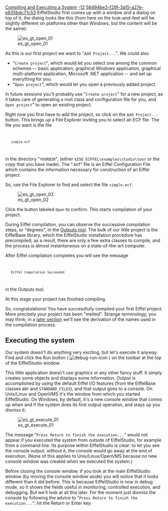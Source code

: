[[Property:title|Compiling and Executing a System]]
[[Property:weight|-12]]
[[Property:uuid|58494be3-f29f-3a15-a27e-e635bdc71c53]]
EiffelStudio first comes up with a window and a dialog on top of it; the dialog looks like this (from here on the look-and-feel will be slightly different on platforms other than Windows, but the content will be the same):

[[Image:es gt open 01]]


As this is our first project we want to "<code>Add Project...</code>". We could also 
* "<code lang="text">Create project</code>", which would let you select one among the common schemes -- basic application, graphical Windows application, graphical multi-platform application, Microsoft .NET application -- and set up everything for you. 
* "<code>Open project</code>", which would let you open a previously added project. 

In future sessions you'll probably use "<code lang="text">Create project</code>" for a new project, as it takes care of generating a root class and configuration file for you, and <code>Open project</code>" to open an existing project.

Right now you first have to add the project, so click on the <code>Add Project...</code> button. This brings up a File Explorer inviting you to select an ECF file. The file you want is the file
<code>
	simple.ecf
</code>

in the directory "<code>YOURDIR</code>", (either <code>$ISE_EIFFEL\examples\studio\tour</code> or the copy that you have made). The ".ecf" file is an Eiffel Configuration File which contains the information necessary for construction of an Eiffel project.

So, use the File Explorer to find and select the file <code>simple.ecf</code>. 

[[Image:es gt open 02]]


Click the button labeled <code>Open</code> to confirm. This starts compilation of your project. 

During Eiffel compilation, you can observe the successive compilation steps, or "degrees", in the [[Outputs tool]]. The bulk of our little project is the EiffelBase library, which the EiffelStudio installation procedure has precompiled; as a result, there are only a few extra classes to compile, and the process is almost instantaneous on a state-of-the-art computer. 


{{note|As a frame of reference, on a Toshiba Satellite laptop, mobile dual core 1.73 GHz, 1 GB memory, running Windows Vista, this Eiffel compilation takes about 3.5 seconds. }}

After Eiffel compilation completes you will see the message
<code>
	Eiffel Compilation Succeeded
</code>
in the Outputs tool.

At this stage your project has finished compiling. 

So, congratulations! You have successfully compiled your first Eiffel project. More precisely your project has been "melted". Strange terminology, you may think; in a [[How EiffelStudio Compiles|later section]] we'll see the derivation of the names used in the compilation process.

==Executing the system==

Our system doesn't do anything very exciting, but let's execute it anyway. Find and click the Run button ( [[Image:debug-run-icon]] ) on the toolbar at the top of the EiffelStudio window.

This little application doesn't use graphics or any other fancy stuff. It simply creates some objects and displays some information. Output is accomplished by using the default Eiffel I/O features (from the EiffelBase classes <code>ANY</code> and <code>STANDARD_FILES</code>), and that output goes to a console. On Unix/Linux and OpenVMS it's the window from which you started EiffelStudio. On Windows, by default, it's a new console window that comes up when and if the system does its first output operation, and stays up you dismiss it: 

[[Image:es gt execute 01]]


The message "<code>Press Return to finish the execution...</code>" would not appear if you executed the system from outside of EiffelStudio, for example from a command line. Its purpose within EiffelStudio is clear: to let you see the console output; without it, the console would go away at the end of execution. (None of this applies to Unix/Linux/OpenVMS because no new console window was created when we executed the system.) 

Before closing the console window, if you look at the main EiffelStudio window (by moving the console window aside) you will notice that it looks different than it did before. This is because EiffelStudio is now in debug mode, so it shows the fields useful in monitoring, controlled execution, and debugging. But we'll look at all this later. For the moment just dismiss the console by following the advice to "<code>Press Return to finish the execution...</code>": hit the Return or Enter key. 

